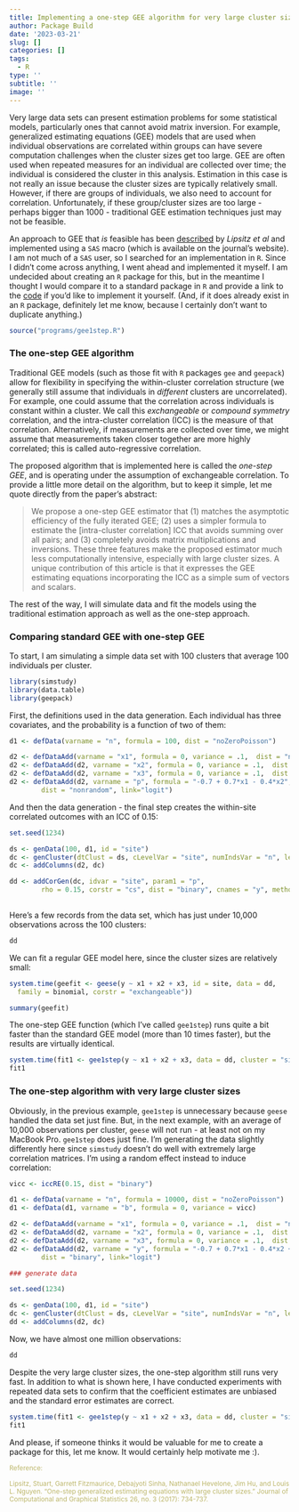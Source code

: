 ```yaml
---
title: Implementing a one-step GEE algorithm for very large cluster sizes in R
author: Package Build
date: '2023-03-21'
slug: []
categories: []
tags:
  - R
type: ''
subtitle: ''
image: ''
---
```


Very large data sets can present estimation problems for some statistical models, particularly ones that cannot avoid matrix inversion. For example, generalized estimating equations (GEE) models that are used when individual observations are correlated within groups can have severe computation challenges when the cluster sizes get too large. GEE are often used when repeated measures for an individual are collected over time; the individual is considered the cluster in this analysis. Estimation in this case is not really an issue because the cluster sizes are typically relatively small. However, if there are groups of individuals, we also need to account for  correlation. Unfortunately, if these group/cluster sizes are too large - perhaps bigger than 1000 - traditional GEE estimation techniques just may not be feasible. 

An approach to GEE that *is* feasible has been [described](https://www.tandfonline.com/doi/full/10.1080/10618600.2017.1321552){target="_blank"} by *Lipsitz et al* and implemented using a `SAS` macro (which is available on the journal's website). I am not much of a `SAS` user, so I searched for an implementation in `R`. Since I didn't come across anything, I went ahead and implemented it myself. I am undecided about creating an `R` package for this, but in the meantime I thought I would compare it to a standard package in `R` and provide a link to the [code](https://github.com/kgoldfeld/RDataGenBlog/blob/master/content/post/2023-03-21-implementing-a-1-step-gee-with-large-cluster-sizes-in-r/programs/gee1step.R){target="_blank"} if you'd like to implement it yourself. (And, if it does already exist in an `R` package, definitely let me know, because I certainly don't want to duplicate anything.) 

```r
source("programs/gee1step.R")
```

### The one-step GEE algorithm

Traditional GEE models (such as those fit with `R` packages `gee` and `geepack`) allow for flexibility in specifying the within-cluster correlation structure (we generally still assume that individuals in *different* clusters are uncorrelated). For example, one could assume that the correlation across individuals is constant within a cluster. We call this *exchangeable* or *compound symmetry* correlation, and the intra-cluster correlation (ICC) is the measure of that correlation. Alternatively, if measurements are collected over time, we might assume that measurements taken closer together are more highly correlated; this is called auto-regressive correlation. 

The proposed algorithm that is implemented here is called the *one-step GEE*, and is operating under the assumption of exchangeable correlation. To provide a little more detail on the algorithm, but to keep it simple, let me quote directly from the paper's abstract:

> We propose a one-step GEE estimator that (1) matches the asymptotic efficiency of the fully iterated GEE; (2) uses a simpler formula to estimate the [intra-cluster correlation] ICC that avoids summing over all pairs; and (3) completely avoids matrix multiplications and inversions. These three features make the proposed estimator much less computationally intensive, especially with large cluster sizes. A unique contribution of this article is that it expresses the GEE estimating equations incorporating the ICC as a simple sum of vectors and scalars.

The rest of the way, I will simulate data and fit the models using the traditional estimation approach as well as the one-step approach.

### Comparing standard GEE with one-step GEE

To start, I am simulating a simple data set with 100 clusters that average 100 individuals per cluster.

```r
library(simstudy)
library(data.table)
library(geepack)
```

First, the definitions used in the data generation. Each individual has three covariates, and the probability is a function of two of them:

```r
d1 <- defData(varname = "n", formula = 100, dist = "noZeroPoisson")

d2 <- defDataAdd(varname = "x1", formula = 0, variance = .1,  dist = "normal")
d2 <- defDataAdd(d2, varname = "x2", formula = 0, variance = .1,  dist = "normal")
d2 <- defDataAdd(d2, varname = "x3", formula = 0, variance = .1,  dist = "normal")
d2 <- defDataAdd(d2, varname = "p", formula = "-0.7 + 0.7*x1 - 0.4*x2", 
        dist = "nonrandom", link="logit")
```

And then the data generation - the final step creates the within-site correlated outcomes with an ICC of 0.15:

```r
set.seed(1234)

ds <- genData(100, d1, id = "site")
dc <- genCluster(dtClust = ds, cLevelVar = "site", numIndsVar = "n", level1ID = "id")
dc <- addColumns(d2, dc)

dd <- addCorGen(dc, idvar = "site", param1 = "p",
        rho = 0.15, corstr = "cs", dist = "binary", cnames = "y", method = "ep")
 
```

Here's a few records from the data set, which has just under 10,000 observations across the 100 clusters:

```r
dd
```

We can fit a regular GEE model here, since the cluster sizes are relatively small:

```r
system.time(geefit <- geese(y ~ x1 + x2 + x3, id = site, data = dd, 
  family = binomial, corstr = "exchangeable"))

summary(geefit)
```

The one-step GEE function (which I've called `gee1step`) runs quite a bit faster than the standard GEE model (more than 10 times faster), but the results are virtually identical.

```r
system.time(fit1 <- gee1step(y ~ x1 + x2 + x3, data = dd, cluster = "site"))
fit1
```

### The one-step algorithm with very large cluster sizes

Obviously, in the previous example, `gee1step` is unnecessary because `geese` handled the data set just fine. But, in the next example, with an average of 10,000 observations per cluster, `geese` will not run - at least not on my MacBook Pro. `gee1step` does just fine. I'm generating the data slightly differently here since `simstudy` doesn't do well with extremely large correlation matrices. I'm using a random effect instead to induce correlation:

```r
vicc <- iccRE(0.15, dist = "binary")

d1 <- defData(varname = "n", formula = 10000, dist = "noZeroPoisson")
d1 <- defData(d1, varname = "b", formula = 0, variance = vicc)

d2 <- defDataAdd(varname = "x1", formula = 0, variance = .1,  dist = "normal")
d2 <- defDataAdd(d2, varname = "x2", formula = 0, variance = .1,  dist = "normal")
d2 <- defDataAdd(d2, varname = "x3", formula = 0, variance = .1,  dist = "normal")
d2 <- defDataAdd(d2, varname = "y", formula = "-0.7 + 0.7*x1 - 0.4*x2 + b", 
        dist = "binary", link="logit")

### generate data

set.seed(1234)

ds <- genData(100, d1, id = "site")
dc <- genCluster(dtClust = ds, cLevelVar = "site", numIndsVar = "n", level1ID = "id")
dd <- addColumns(d2, dc)
```

Now, we have almost one million observations:

```r
dd
```

Despite the very large cluster sizes, the one-step algorithm still runs very fast. In addition to what is shown here, I have conducted experiments with repeated data sets to confirm that the coefficient estimates are unbiased and the standard error estimates are correct.

```r
system.time(fit1 <- gee1step(y ~ x1 + x2 + x3, data = dd, cluster = "site"))
fit1
```

And please, if someone thinks it would be valuable for me to create a package for this, let me know. It would certainly help motivate me :).

<p><small><font color="darkkhaki">
Reference:

Lipsitz, Stuart, Garrett Fitzmaurice, Debajyoti Sinha, Nathanael Hevelone, Jim Hu, and Louis L. Nguyen. "One-step generalized estimating equations with large cluster sizes." Journal of Computational and Graphical Statistics 26, no. 3 (2017): 734-737.

</font></small></p>

<br>
